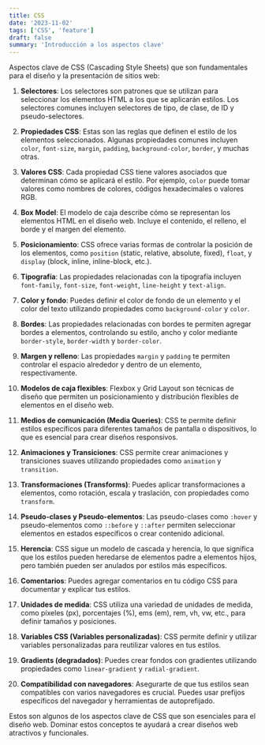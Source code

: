 ```yaml
---
title: CSS
date: '2023-11-02'
tags: ['CSS', 'feature']
draft: false
summary: 'Introducción a los aspectos clave'
---
```


Aspectos clave de CSS (Cascading Style Sheets) que son fundamentales para el diseño y la presentación de sitios web:

1. **Selectores**: Los selectores son patrones que se utilizan para seleccionar los elementos HTML a los que se aplicarán estilos. Los selectores comunes incluyen selectores de tipo, de clase, de ID y pseudo-selectores.

2. **Propiedades CSS**: Estas son las reglas que definen el estilo de los elementos seleccionados. Algunas propiedades comunes incluyen `color`, `font-size`, `margin`, `padding`, `background-color`, `border`, y muchas otras.

3. **Valores CSS**: Cada propiedad CSS tiene valores asociados que determinan cómo se aplicará el estilo. Por ejemplo, `color` puede tomar valores como nombres de colores, códigos hexadecimales o valores RGB.

4. **Box Model**: El modelo de caja describe cómo se representan los elementos HTML en el diseño web. Incluye el contenido, el relleno, el borde y el margen del elemento.

5. **Posicionamiento**: CSS ofrece varias formas de controlar la posición de los elementos, como `position` (static, relative, absolute, fixed), `float`, y `display` (block, inline, inline-block, etc.).

6. **Tipografía**: Las propiedades relacionadas con la tipografía incluyen `font-family`, `font-size`, `font-weight`, `line-height` y `text-align`.

7. **Color y fondo**: Puedes definir el color de fondo de un elemento y el color del texto utilizando propiedades como `background-color` y `color`.

8. **Bordes**: Las propiedades relacionadas con bordes te permiten agregar bordes a elementos, controlando su estilo, ancho y color mediante `border-style`, `border-width` y `border-color`.

9. **Margen y relleno**: Las propiedades `margin` y `padding` te permiten controlar el espacio alrededor y dentro de un elemento, respectivamente.

10. **Modelos de caja flexibles**: Flexbox y Grid Layout son técnicas de diseño que permiten un posicionamiento y distribución flexibles de elementos en el diseño web.

11. **Medios de comunicación (Media Queries)**: CSS te permite definir estilos específicos para diferentes tamaños de pantalla o dispositivos, lo que es esencial para crear diseños responsivos.

12. **Animaciones y Transiciones**: CSS permite crear animaciones y transiciones suaves utilizando propiedades como `animation` y `transition`.

13. **Transformaciones (Transforms)**: Puedes aplicar transformaciones a elementos, como rotación, escala y traslación, con propiedades como `transform`.

14. **Pseudo-clases y Pseudo-elementos**: Las pseudo-clases como `:hover` y pseudo-elementos como `::before` y `::after` permiten seleccionar elementos en estados específicos o crear contenido adicional.

15. **Herencia**: CSS sigue un modelo de cascada y herencia, lo que significa que los estilos pueden heredarse de elementos padre a elementos hijos, pero también pueden ser anulados por estilos más específicos.

16. **Comentarios**: Puedes agregar comentarios en tu código CSS para documentar y explicar tus estilos.

17. **Unidades de medida**: CSS utiliza una variedad de unidades de medida, como píxeles (px), porcentajes (%), ems (em), rem, vh, vw, etc., para definir tamaños y posiciones.

18. **Variables CSS (Variables personalizadas)**: CSS permite definir y utilizar variables personalizadas para reutilizar valores en tus estilos.

19. **Gradients (degradados)**: Puedes crear fondos con gradientes utilizando propiedades como `linear-gradient` y `radial-gradient`.

20. **Compatibilidad con navegadores**: Asegurarte de que tus estilos sean compatibles con varios navegadores es crucial. Puedes usar prefijos específicos del navegador y herramientas de autoprefijado.

Estos son algunos de los aspectos clave de CSS que son esenciales para el diseño web. Dominar estos conceptos te ayudará a crear diseños web atractivos y funcionales.